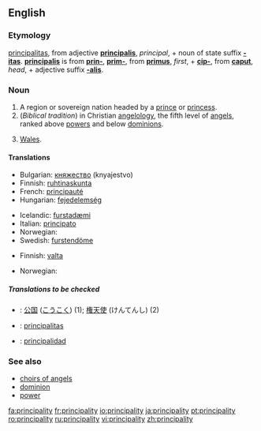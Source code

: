 ==English==

===Etymology===
{{L.}} [[principalitas]], from adjective '''[[principalis]]''', ''principal'', + noun of state suffix '''[[-itas]]'''.  '''[[principalis]]''' is from '''[[prin-]]''', '''[[prim-]]''', from '''[[primus]]''', ''first'', + '''[[cip-]]''', from '''[[caput]]''', ''head'', + adjective suffix '''[[-alis]]'''.

===Noun===
{{en-noun-reg-y|principalit|y}}

# A region or sovereign nation headed by a [[prince]] or [[princess]].
# (''Biblical tradition'') in Christian [[angelology]], the fifth level of [[angel]]s, ranked above [[power]]s and below [[dominion]]s.
# {{UK}} [[Wales]].

====Translations====
{{trans-top|region}}
*Bulgarian: [[княжество]] (knyajestvo)
*Finnish: [[ruhtinaskunta]]
*French: [[principauté]] {{f}}
*Hungarian: [[fejedelemség]]
{{trans-mid}}
*Icelandic: [[furstadæmi]] {{n}}
*Italian: [[principato]] {{m}}
*Norwegian: {{t-|nb|fyrstedømme|n}}
*Swedish: [[furstendöme]] {{n}}
{{trans-bottom}}

{{trans-top|in angelology}}
*Finnish: [[valta]]
{{trans-mid}}
*Norwegian: {{t-|nb|fyrstedømme|n}}
{{trans-bottom}}

=====Translations to be checked=====
{{checktrans}}
*{{ttbc|Japanese}}: [[公国]] ([[こうこく]]) (1); [[権天使]] (けんてんし) (2)
*{{ttbc|Latin}}:  [[principalitas]] {{f}}
*{{ttbc|Spanish}}: [[principalidad]] {{f}}

===See also===
*[[choirs of angels]]
*[[dominion]]
*[[power]]

[[fa:principality]]
[[fr:principality]]
[[io:principality]]
[[ja:principality]]
[[pt:principality]]
[[ro:principality]]
[[ru:principality]]
[[vi:principality]]
[[zh:principality]]